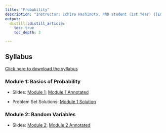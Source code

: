 ```yaml
---
title: "Probability"
description: "Instructor: Ichiro Hashimoto, PhD student (1st Year) ([Email](mailto:ichiro.hashimoto@mail.utoronto.ca))"
output:
  distill::distill_article:
    toc: true
    toc_depth: 3

---
```



## Syllabus

[Click here to download the syllabus](Probability/2023/Syllabus/Bootcamp_Probability_Syllabus.pdf)


<!--
## Lectures

Material will be added here as the course progresses.
-->


### Module 1: Basics of Probability

- Slides: [Module 1](Probability/2023/Slides/Module_1.pdf); 
[Module 1 Annotated](Probability/2023/Slides/Module_1_annotated.pdf) 

- Problem Set Solutions: [Module 1 Solution](Probability/2023/Solutions/Module_1_Solutions.pdf) 


### Module 2: Random Variables

- Slides: [Module 2](Probability/2023/Slides/Module_2.pdf); 
[Module 2 Annotated](Probability/2023/Slides/Module_2_annotated.pdf) 

<!--
- Problem Set Solutions: [Module 2 Solution](Probability/2023/Solutions/Module_2_Solutions.pdf) 
-->

<!--
### Module 3: Common Random Variables

- Slides: [Module 3](Probability/2023/Slides/Module_3.pdf); [Module 3 Annotated](Probability/2023/Slides/Module_3_annotated.pdf) 

- Problem Set Solutions: [Module 3 Solution](Probability/2023/Solutions/Module_3_Solutions.pdf) 
-->

<!--
### Module 4: Distribution

- Slides: [Module 4](Probability/2023/Slides/Module_4.pdf); [Module 4 Annotated](Probability/2023/Slides/Module_4_annotated.pdf) 

- Problem Set Solutions: [Module 4 Solution](Probability/2023/Solutions/Module_4_Solutions.pdf) 
-->

<!--
### Module 5: Expectation

- Slides: [Module 5](Probability/2023/Slides/Module_5.pdf); [Module 5 Annotated](Probability/2023/Slides/Module_5_annotated.pdf) 

- Problem Set Solutions: [Module 5 Solution](Probability/2023/Solutions/Module_5_Solutions.pdf) 
-->

<!--
### Module 6: Inequalities

- Slides: [Module 6](Probability/2023/Slides/Module_6.pdf); [Module 6 Annotated](Probability/2023/Slides/Module_6_annotated.pdf) 

- Problem Set Solutions: [Module 6 Solution](Probability/2023/Solutions/Module_6_Solutions.pdf) 
-->

<!--
### Module 7: Stochastic Convergence

- Slides: [Module 7](Probability/2023/Slides/Module_7.pdf); [Module 7 Annotated](Probability/2023/Slides/Module_7_annotated.pdf) 

- Problem Set Solutions: [Module 7 Solution](Probability/2023/Solutions/Module_7_Solutions.pdf) 
-->

<!--
### Module 8: Stochastic Convergence continued

- Slides: [Module 8](Probability/2023/Slides/Module_8.pdf); [Module 8 Annotated](Probability/2023/Slides/Module_8_annotated.pdf) 

- Problem Set Solutions: [Module 8 Solution](Probability/2023/Solutions/Module_8_Solutions.pdf) 
-->

<!--
### Module 9: Limit Theorems

- Slides: [Module 9](Probability/2023/Slides/Module_9.pdf); [Module 9 Annotated](Probability/2023/Slides/Module_9_annotated.pdf) 

- Problem Set Solutions: [Module 9 Solution](Probability/2023/Solutions/Module_9_Solutions.pdf) 
-->

<!--
### Module 10: Limit Theorems continued

- Slides: [Module 10](Probability/2023/Slides/Module_10.pdf); [Module 10 Annotated](Probability/2023/Slides/Module_10_annotated.pdf) 

- Problem Set Solutions: [Module 10 Solution](Probability/2023/Solutions/Module_10_Solutions.pdf) 
-->

